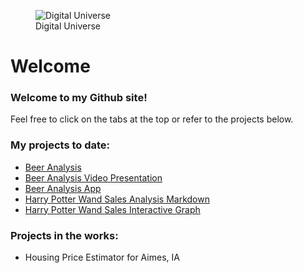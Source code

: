 ![Digital Universe](https://user-images.githubusercontent.com/69697451/98739903-ca75ec80-236f-11eb-8339-f9c837f2bf1d.jpg)


# Welcome

### Welcome to my Github site!


Feel free to click on the tabs at the top or refer to the projects below.

### **My projects to date:**
- [Beer Analysis](https://justinehly.github.io/Case_Study_1_Knit.html)
- [Beer Analysis Video Presentation](https://www.youtube.com/watch?v=_ceMtZXqPQ8&feature=youtu.be)
- [Beer Analysis App](https://justindatascience2022.shinyapps.io/Shiny-Beer-App/?_ga=2.80532688.673731951.1604853073-107840330.1604589769)
- [Harry Potter Wand Sales Analysis Markdown](https://justinehly.github.io/Wand-Sales-in-Diagon-Alley.html)
- [Harry Potter Wand Sales Interactive Graph](https://justinehly.github.io/Wands%20Graphic.html)


### **Projects in the works:**
- Housing Price Estimator for Aimes, IA
